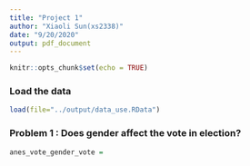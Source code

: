 ```yaml
---
title: "Project 1"
author: "Xiaoli Sun(xs2338)"
date: "9/20/2020"
output: pdf_document
---
```


```r
knitr::opts_chunk$set(echo = TRUE)
```

### Load the data
```r
load(file="../output/data_use.RData")
```

### Problem 1 : Does gender affect the vote in election?
```r
anes_vote_gender_vote = 
```

